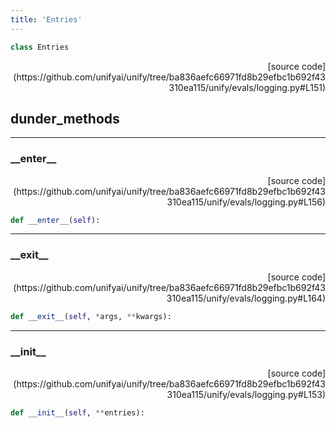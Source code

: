 ```yaml
---
title: 'Entries'
---
```


```python
class Entries
```

<p align="right">[source code](https://github.com/unifyai/unify/tree/ba836aefc66971fd8b29efbc1b692f43310ea115/unify/evals/logging.py#L151)</p>



## dunder_methods

---

### \_\_enter\_\_

<p align="right">[source code](https://github.com/unifyai/unify/tree/ba836aefc66971fd8b29efbc1b692f43310ea115/unify/evals/logging.py#L156)</p>

```python
def __enter__(self):
```



---

### \_\_exit\_\_

<p align="right">[source code](https://github.com/unifyai/unify/tree/ba836aefc66971fd8b29efbc1b692f43310ea115/unify/evals/logging.py#L164)</p>

```python
def __exit__(self, *args, **kwargs):
```



---

### \_\_init\_\_

<p align="right">[source code](https://github.com/unifyai/unify/tree/ba836aefc66971fd8b29efbc1b692f43310ea115/unify/evals/logging.py#L153)</p>

```python
def __init__(self, **entries):
```

